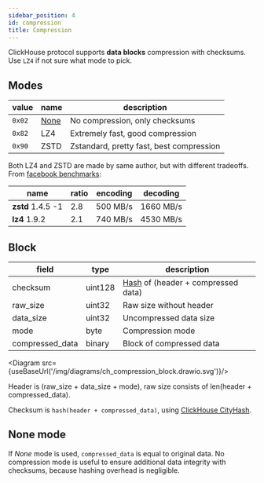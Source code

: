```yaml
---
sidebar_position: 4
id: compression
title: Compression
---
```


ClickHouse protocol supports **data blocks** compression with checksums.
Use `LZ4` if not sure what mode to pick.

## Modes

| value  | name               | description                              |
|--------|--------------------|------------------------------------------|
| `0x02` | [None](#none-mode) | No compression, only checksums           |
| `0x82` | LZ4                | Extremely fast, good compression         |
| `0x90` | ZSTD               | Zstandard, pretty fast, best compression |

Both LZ4 and ZSTD are made by same author, but with different tradeoffs.
From [facebook benchmarks](https://facebook.github.io/zstd/#benchmarks):

| name              | ratio | encoding | decoding  |
|-------------------|-------|----------|-----------|
| **zstd** 1.4.5 -1 | 2.8   | 500 MB/s | 1660 MB/s |
| **lz4** 1.9.2     | 2.1   | 740 MB/s | 4530 MB/s |

## Block


| field           | type    | description                                       |
|-----------------|---------|---------------------------------------------------|
| checksum        | uint128 | [Hash](../hash.mdx) of (header + compressed data) |
| raw_size        | uint32  | Raw size without header                           |
| data_size       | uint32  | Uncompressed data size                            |
| mode            | byte    | Compression mode                                  |
| compressed_data | binary  | Block of compressed data                          |

<Diagram src={useBaseUrl('/img/diagrams/ch_compression_block.drawio.svg')}/>

Header is (raw_size + data_size + mode), raw size consists of len(header + compressed_data).

Checksum is `hash(header + compressed_data)`, using [ClickHouse CityHash](../hash.mdx).

## None mode

If *None* mode is used, `compressed_data` is equal to original data.
No compression mode is useful to ensure additional data integrity with checksums, because
hashing overhead is negligible.